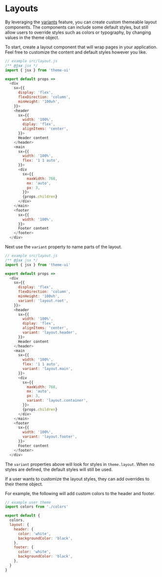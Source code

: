 
# Layouts

By leveraging the [variants](/guides/variants) feature, you can create custom themeable layout components.
The components can include some default styles,
but still allow users to override styles such as colors or typography, by changing values in the theme object.

To start, create a layout component that will wrap pages in your application.
Feel free to customize the content and default styles however you like.

```js
// example src/layout.js
/** @jsx jsx */
import { jsx } from 'theme-ui'

export default props =>
  <div
    sx={{
      display: 'flex',
      flexDirection: 'column',
      minHeight: '100vh',
    }}>
    <header
      sx={{
        width: '100%',
        diplay: 'flex',
        alignItems: 'center',
      }}>
      Header content
    </header>
    <main
      sx={{
        width: '100%',
        flex: '1 1 auto',
      }}>
      <div
        sx={{
          maxWidth: 768,
          mx: 'auto',
          px: 3,
        }}>
        {props.children}
      </div>
    </main>
    <footer
      sx={{
        width: '100%',
      }}>
      Footer content
    </footer>
  </div>
```

Next use the `variant` property to name parts of the layout.

```js
// example src/layout.js
/** @jsx jsx */
import { jsx } from 'theme-ui'

export default props =>
  <div
    sx={{
      display: 'flex',
      flexDirection: 'column',
      minHeight: '100vh',
      variant: 'layout.root',
    }}>
    <header
      sx={{
        width: '100%',
        diplay: 'flex',
        alignItems: 'center',
        variant: 'layout.header',
      }}>
      Header content
    </header>
    <main
      sx={{
        width: '100%',
        flex: '1 1 auto',
        variant: 'layout.main',
      }}>
      <div
        sx={{
          maxWidth: 768,
          mx: 'auto',
          px: 3,
          variant: 'layout.container',
        }}>
        {props.children}
      </div>
    </main>
    <footer
      sx={{
        width: '100%',
        variant: 'layout.footer',
      }}>
      Footer content
    </footer>
  </div>
```

The `variant` properties above will look for styles in `theme.layout`.
When no styles are defined, the default styles will still be used.

If a user wants to customize the layout styles, they can add overrides to their theme object.

For example, the following will add custom colors to the header and footer.

```js
// example user theme
import colors from './colors'

export default {
  colors,
  layout: {
    header: {
      color: 'white',
      backgroundColor: 'black',
    },
    footer: {
      color: 'white',
      backgroundColor: 'black',
    },
  }
}
```

